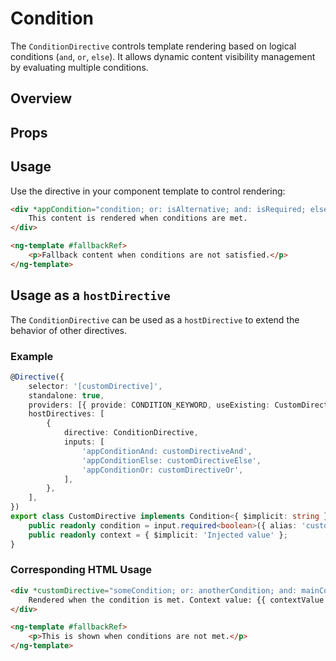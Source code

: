 

<Meta of={ConditionStories} />

# Condition

The `ConditionDirective` controls template rendering based on logical conditions (`and`, `or`, `else`).
It allows dynamic content visibility management by evaluating multiple conditions.

## Overview

<Canvas>
	<Story of={ConditionStories.Overview} />
</Canvas>

## Props

<Controls />

## Usage

Use the directive in your component template to control rendering:

```html
<div *appCondition="condition; or: isAlternative; and: isRequired; else: fallbackRef">
	This content is rendered when conditions are met.
</div>

<ng-template #fallbackRef>
	<p>Fallback content when conditions are not satisfied.</p>
</ng-template>
```

## Usage as a `hostDirective`

The `ConditionDirective` can be used as a `hostDirective` to extend the behavior of other directives.

### Example

```typescript
@Directive({
	selector: '[customDirective]',
	standalone: true,
	providers: [{ provide: CONDITION_KEYWORD, useExisting: CustomDirective }],
	hostDirectives: [
		{
			directive: ConditionDirective,
			inputs: [
				'appConditionAnd: customDirectiveAnd',
				'appConditionElse: customDirectiveElse',
				'appConditionOr: customDirectiveOr',
			],
		},
	],
})
export class CustomDirective implements Condition<{ $implicit: string }> {
	public readonly condition = input.required<boolean>({ alias: 'customDirective' });
	public readonly context = { $implicit: 'Injected value' };
}
```

### Corresponding HTML Usage

```html
<div *customDirective="someCondition; or: anotherCondition; and: mainCondition; else: fallbackRef; let contextValue">
	Rendered when the condition is met. Context value: {{ contextValue }}
</div>

<ng-template #fallbackRef>
	<p>This is shown when conditions are not met.</p>
</ng-template>
```
